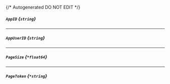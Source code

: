 {/* Autogenerated DO NOT EDIT  */}
##### `AppID` *{`string`}*

---
##### `AppUserID` *{`string`}*

---
##### `PageSize` *{`*float64`}*

---
##### `PageToken` *{`*string`}*



